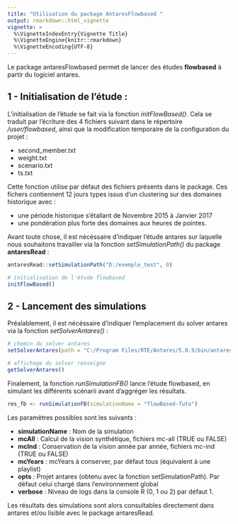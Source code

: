 ```yaml
---
title: "Utilisation du package AntaresFlowbased "
output: rmarkdown::html_vignette
vignette: >
  %\VignetteIndexEntry{Vignette Title}
  %\VignetteEngine{knitr::rmarkdown}
  %\VignetteEncoding{UTF-8}
---
```


Le package antaresFlowbased permet de lancer des études **flowbased** à partir du logiciel antares.

## 1 - Initialisation de l'étude :

L'initialisation de l'étude se fait via la fonction *initFlowBased()*. Cela se traduit par l'écriture des 4 fichiers suivant dans le répertoire */user/flowbased*, ainsi que la modification temporaire de la configuration du projet : 

* second_member.txt
* weight.txt
* scenario.txt
* ts.txt

Cette fonction utilise par défaut des fichiers présents dans le package. Ces fichers contiennent 12 jours types issus d'un clustering sur des domaines historique avec :

* une période historique s'étallant de Novembre 2015 à Janvier 2017
* une pondération plus forte des domaines aux heures de pointes.



Avant toute chose, il est nécéssaire d'indiquer l'étude antares sur laquelle nous souhaitons travailler via la fonction *setSimulationPath()* du package **antaresRead** :

```r
antaresRead::setSimulationPath("D:/exemple_test", 0)

# initialisation de l'étude flowbased
initFlowBased()
```


## 2 - Lancement des simulations

Préalablement, il est nécéssaire d'indiquer l'emplacement du solver antares via la fonction *setSolverAntares()* :

```r
# chemin du solver antares
setSolverAntares(path = "C:/Program Files/RTE/Antares/5.0.9/bin/antares-5.0-solver.exe")

# affichage du solver renseigne
getSolverAntares()
```

Finalement, la fonction *runSimulationFB()* lance l'étude flowbased, en simulant les différents scénarii avant d'aggréger les résultats.

```r
res_fb <- runSimulationFB(simulationName = "flowBased-Tuto")
```

Les paramètres possibles sont les suivants : 

* **simulationName** : Nom de la simulation
* **mcAll** : Calcul de la vision synthétique, fichiers mc-all (TRUE ou FALSE)
* **mcInd** : Conservation de la vision année par année, fichiers mc-ind (TRUE ou FALSE)
* **mcYears** : mcYears à conserver, par défaut tous (équivalent à une playlist)
* **opts** : Projet antares (obtenu avec la fonction setSimulationPath). Par défaut celui chargé dans l'environnement global
* **verbose** : Niveau de logs dans la console R (0, 1 ou 2) par défaut 1.

Les résultats des simulations sont alors consultables directement dans antares et/ou lisible avec le package antaresRead.
